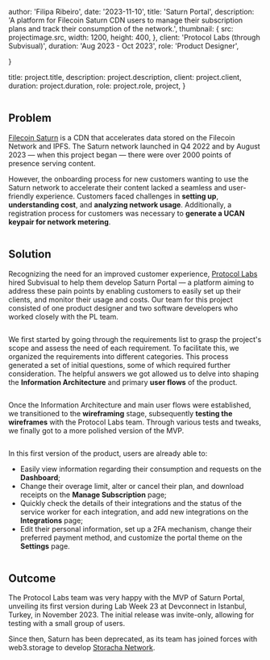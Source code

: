 
  author: 'Filipa Ribeiro',
  date: '2023-11-10',
  title: 'Saturn Portal',
  description:
    'A platform for Filecoin Saturn CDN users to manage their subscription plans and track their consumption of the network.',
  thumbnail: {
    src: projectimage.src,
    width: 1200,
    height: 400,
  },
  client: 'Protocol Labs (through Subvisual)',
  duration: 'Aug 2023 - Oct 2023',
  role: 'Product Designer',

}

  title: project.title,
  description: project.description,
  client: project.client,
  duration: project.duration,
  role: project.role,
  project,
}

<Image src={projectimage} alt="" />

## Problem

[Filecoin Saturn](https://saturn.tech/) is a CDN that accelerates data stored on the Filecoin Network and IPFS. The Saturn network launched in Q4 2022 and by August 2023 — when this project began — there were over 2000 points of presence serving content.

However, the onboarding process for new customers wanting to use the Saturn network to accelerate their content lacked a seamless and user-friendly experience. Customers faced challenges in **setting up**, **understanding cost**, and **analyzing network usage**. Additionally, a registration process for customers was necessary to **generate a UCAN keypair for network metering**.

<Image src={image1} alt="" />

## Solution

Recognizing the need for an improved customer experience, [Protocol Labs](https://protocol.ai/) hired Subvisual to help them develop Saturn Portal — a platform aiming to address these pain points by enabling customers to easily set up their clients, and monitor their usage and costs. Our team for this project consisted of one product designer and two software developers who worked closely with the PL team.

<Image src={image2} alt="" />

We first started by going through the requirements list to grasp the project's scope and assess the need of each requirement. To facilitate this, we organized the requirements into different categories. This process generated a set of initial questions, some of which required further consideration. The helpful answers we got allowed us to delve into shaping the **Information Architecture** and primary **user flows** of the product.

<Image src={image3} alt="" />

Once the Information Architecture and main user flows were established, we transitioned to the **wireframing** stage, subsequently **testing the wireframes** with the Protocol Labs team. Through various tests and tweaks, we finally got to a more polished version of the MVP.

<Image src={image4} alt="" />

In this first version of the product, users are already able to:

- Easily view information regarding their consumption and requests on the **Dashboard**;
- Change their overage limit, alter or cancel their plan, and download receipts on the **Manage Subscription** page;
- Quickly check the details of their integrations and the status of the service worker for each integration, and add new integrations on the **Integrations** page;
- Edit their personal information, set up a 2FA mechanism, change their preferred payment method, and customize the portal theme on the **Settings** page.

<Image src={image5} alt="" />

## Outcome

The Protocol Labs team was very happy with the MVP of Saturn Portal, unveiling its first version during Lab Week 23 at Devconnect in Istanbul, Turkey, in November 2023. The initial release was invite-only, allowing for testing with a small group of users.

Since then, Saturn has been deprecated, as its team has joined forces with web3.storage to develop [Storacha Network](https://storacha.network/).

